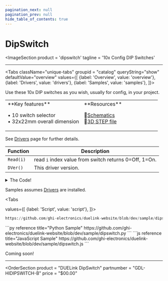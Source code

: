 ```yaml
---
pagination_next: null
pagination_prev: null
hide_table_of_contents: true
---
```



# DipSwitch

<ImageSection
    product = 'dipswitch'
    tagline = '10x Config DIP Switches'
></ImageSection>

---

<Tabs className="unique-tabs" groupid = "catalog" queryString="show" defaultValue="overview"
  values={[
    {label: 'Overview', value: 'overview'},
    {label: 'Drivers', value: 'drivers'},
    {label: 'Samples', value: 'samples'},
  ]}>

<TabItem value="overview">

Use these 10x DIP switches as you wish, usually for config, in your project.

<table><td width='50%'>
**Key features**

• 10 switch selector<br/>
• 32x22mm overall dimension<br/>

</td><td width='50%'>
**Resources**

📄[Schematics](pathname:///sch/gdl-hidipswitch-b.pdf)<br/>
🔩[3D STEP file](pathname:///3d/gdl-hidipswitch-b.step)<br/>

</td></table>
</TabItem>

<TabItem value="drivers">

See [Drivers](../../engine/drivers) page for further details.

Function | Description
--- | ---
`Read(i)` | read `i` index value from switch returns 0=Off, 1=On.
`DVer()` | This driver version.

<details>
  <summary>The Code!</summary>

```py reference title="DipSwitch Driver"
https://github.com/ghi-electronics/duelink-website/blob/dev/driver/dipswitch.txt
```

</details>
</TabItem>

<TabItem value="samples">

Samples assumes [Drivers](../../engine/drivers) are installed.

<Tabs

  values={[
    {label: 'Script', value: 'script'},
]}>

<TabItem value="script">

```py reference title="Script Sample"
https://github.com/ghi-electronics/duelink-website/blob/dev/sample/dipswitch.txt
```
</TabItem>

<TabItem value="py">
```py reference title="Python Sample"
https://github.com/ghi-electronics/duelink-website/blob/dev/sample/dipswitch.py
```
</TabItem>

<TabItem value="js">
```js reference title="JavaScript Sample"
https://github.com/ghi-electronics/duelink-website/blob/dev/sample/dipswitch.js
```
</TabItem>

</Tabs>
</TabItem>

<TabItem value="projects">Coming soon!</TabItem>

</Tabs>

---

<OrderSection
    product = "DUELink DipSwitch"
    partnumber = "GDL-HIDIPSWITCH-B"
    price = "$00.00"
></OrderSection>
